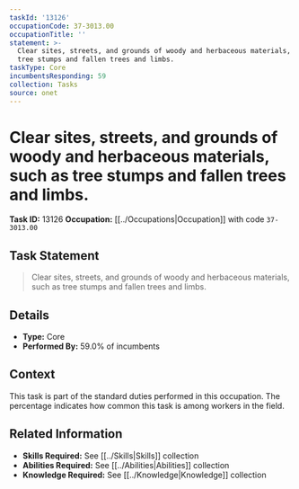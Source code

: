 ```yaml
---
taskId: '13126'
occupationCode: 37-3013.00
occupationTitle: ''
statement: >-
  Clear sites, streets, and grounds of woody and herbaceous materials, such as
  tree stumps and fallen trees and limbs.
taskType: Core
incumbentsResponding: 59
collection: Tasks
source: onet
---
```

# Clear sites, streets, and grounds of woody and herbaceous materials, such as tree stumps and fallen trees and limbs.

**Task ID:** 13126
**Occupation:** [[../Occupations|Occupation]] with code `37-3013.00`

## Task Statement

> Clear sites, streets, and grounds of woody and herbaceous materials, such as tree stumps and fallen trees and limbs.

## Details

- **Type:** Core
- **Performed By:** 59.0% of incumbents

## Context

This task is part of the standard duties performed in this occupation. The percentage indicates how common this task is among workers in the field.

## Related Information

- **Skills Required:** See [[../Skills|Skills]] collection
- **Abilities Required:** See [[../Abilities|Abilities]] collection
- **Knowledge Required:** See [[../Knowledge|Knowledge]] collection
